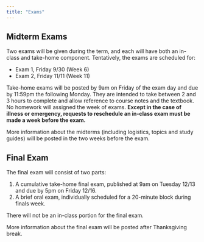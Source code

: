 ```yaml
---
title: "Exams"
---
```


## Midterm Exams

Two exams will be given during the term, and each will have both an in-class and take-home component. Tentatively, the exams are scheduled for:

- Exam 1, Friday 9/30 (Week 6)
- Exam 2, Friday 11/11 (Week 11)

Take-home exams will be posted by 9am on Friday of the exam day and due by 11:59pm the following Monday. They are intended to take between 2 and 3 hours to complete and allow reference to course notes and the textbook. No homework will assigned the week of exams. **Except in the case of illness or emergency, requests to reschedule an in-class exam must be made a week before the exam.**

More information about the midterms (including logistics, topics and study guides) will be posted in the two weeks before the exam.

## Final Exam

The final exam will consist of two parts:

1. A cumulative take-home final exam, published at 9am on Tuesday 12/13 and due by 5pm on Friday 12/16.
2. A brief oral exam, individually scheduled for a 20-minute block during finals week.

There will not be an in-class portion for the final exam.

More information about the final exam will be posted after Thanksgiving break.